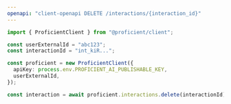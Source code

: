 ```yaml
---
openapi: "client-openapi DELETE /interactions/{interaction_id}"
---
```


<RequestExample>

```ts JavaScript SDK
import { ProficientClient } from "@proficient/client";

const userExternalId = "abc123";
const interactionId = "int_kiR...";

const proficient = new ProficientClient({
  apiKey: process.env.PROFICIENT_AI_PUBLISHABLE_KEY,
  userExternalId,
});

const interaction = await proficient.interactions.delete(interactionId);
```

</RequestExample>
